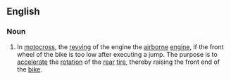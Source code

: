 ==English==

===Noun===
{{en-noun|head=[[panic]] [[rev]]}}

# {{sports}} In [[motocross]], the [[revving]] of the engine the [[airborne]] [[engine]], if the front wheel of the bike is too low after executing a jump. The purpose is to [[accelerate]] the [[rotation]] of the [[rear]] [[tire]], thereby raising the front end of the [[bike]].